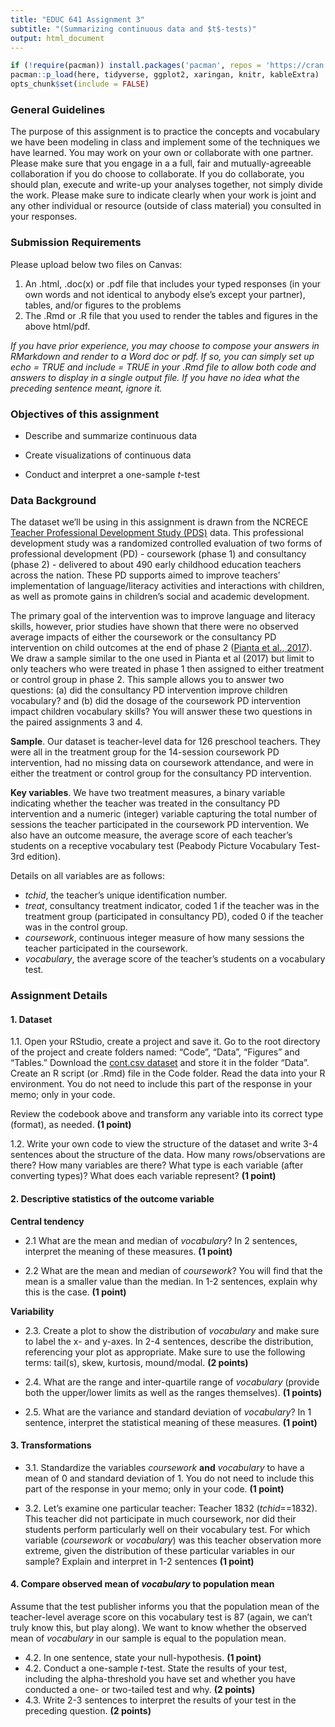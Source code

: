```yaml
---
title: "EDUC 641 Assignment 3"
subtitle: "(Summarizing continuous data and $t$-tests)"
output: html_document
---
```

```R
if (!require(pacman)) install.packages('pacman', repos = 'https://cran.rstudio.com')
pacman::p_load(here, tidyverse, ggplot2, xaringan, knitr, kableExtra)
opts_chunk$set(include = FALSE)
```

### General Guidelines

The purpose of this assignment is to practice the concepts and vocabulary we have been modeling in class and implement some of the techniques we have learned. You may work on your own or collaborate with one partner. Please make sure that you engage in a a full, fair and mutually-agreeable collaboration if you do choose to collaborate. If you do collaborate, you should plan, execute and write-up your analyses together, not simply divide the work. Please make sure to indicate clearly when your work is joint and any other individual or resource (outside of class material) you consulted in your responses.

### Submission Requirements

Please upload below two files on Canvas:  

1. An .html, .doc(x) or .pdf file that includes your typed responses (in your own words and not identical to anybody else's except your partner), tables, and/or figures to the problems
2. The .Rmd or .R file that you used to render the tables and figures in the above html/pdf. 

*If you have prior experience, you may choose to compose your answers in RMarkdown and render to a Word doc or pdf. If so, you can simply set up echo = TRUE and include = TRUE in your .Rmd file to allow both code and answers to display in a single output file. If you have no idea what the preceding sentence meant, ignore it.*  

### Objectives of this assignment

 * Describe and summarize continuous data

 * Create visualizations of continuous data
 
 * Conduct and interpret a one-sample $t$-test

### Data Background

The dataset we'll be using in this assignment is drawn from the NCRECE [Teacher Professional Development Study (PDS)](https://www.icpsr.umich.edu/web/ICPSR/studies/34848) data. This professional development study was a randomized controlled evaluation of two forms of professional development (PD) - coursework (phase 1) and consultancy (phase 2) - delivered to about 490 early childhood education teachers across the nation. These PD supports aimed to improve teachers' implementation of language/literacy activities and interactions with children, as well as promote gains in children's social and academic development. 

The primary goal of the intervention was to improve language and literacy skills, however, prior studies have shown that there were no observed average impacts of either the coursework or the consultancy PD intervention on child outcomes at the end of phase 2 ([Pianta et al., 2017](https://www.tandfonline.com/doi/abs/10.1080/10409289.2017.1319783?journalCode=heed20)). We draw a sample similar to the one used in Pianta et al (2017) but limit to only teachers who were treated in phase 1 then assigned to either treatment or control group in phase 2. This sample allows you to answer two questions: (a) did the consultancy PD intervention improve children vocabulary? and (b) did the dosage of the coursework PD intervention impact children vocabulary skills? You will answer these two questions in the paired assignments 3 and 4.

**Sample**. Our dataset is teacher-level data for 126 preschool teachers. They were all in the treatment group for the 14-session coursework PD intervention, had no missing data on coursework attendance, and were in either the treatment or control group for the consultancy PD intervention.

**Key variables**. We have two treatment measures, a binary variable indicating whether the teacher was treated in the consultancy PD intervention and a numeric (integer) variable capturing the total number of sessions the teacher participated in the coursework PD intervention. We also have an outcome measure, the average score of each teacher's students on a receptive vocabulary test (Peabody Picture Vocabulary Test-3rd edition). 

Details on all variables are as follows:

 * *tchid*, the teacher's unique identification number.
 * *treat*, consultancy treatment indicator, coded 1 if the teacher was in the treatment group (participated in consultancy PD), coded 0 if the teacher was in the control group.  
 * *coursework*, continuous integer measure of how many sessions the teacher participated in the coursework. 
 * *vocabulary*, the average score of the teacher's students on a vocabulary test. 

### Assignment Details

#### 1. Dataset

1.1. Open your RStudio, create a project and save it. Go to the root directory of the project and create folders named: "Code", "Data", "Figures" and "Tables." Download the [cont.csv dataset](../data/cont.csv) and store it in the folder "Data". Create an R script (or .Rmd) file in the Code folder. Read the data into your R environment. You do not need to include this part of the response in your memo; only in your code.

Review the codebook above and transform any variable into its correct type (format), as needed. **(1 point)**


1.2. Write your own code to view the structure of the dataset and write 3-4 sentences about the structure of the data. How many rows/observations are there? How many variables are there? What type is each variable (after converting types)? What does each variable represent? **(1 point)**

#### 2. Descriptive statistics of the outcome variable

**Central tendency**

 * 2.1 What are the mean and median of *vocabulary*? In 2 sentences, interpret the meaning of these measures. **(1 point)**

 * 2.2 What are the mean and median of *coursework*? You will find that the mean is a smaller value than the median. In 1-2 sentences, explain why this is the case. **(1 point)**

**Variability** 

 * 2.3. Create a plot to show the distribution of *vocabulary* and make sure to label the x- and y-axes. In 2-4 sentences, describe the distribution, referencing your plot as appropriate. Make sure to use the following terms: tail(s), skew, kurtosis, mound/modal. **(2 points)** 
 
 * 2.4. What are the range and inter-quartile range of *vocabulary* (provide both the upper/lower limits as well as the ranges themselves). **(1 points)**
 
 * 2.5. What are the variance and standard deviation of *vocabulary*? In 1 sentence, interpret the statistical meaning of these measures. **(1 point)**


#### 3. Transformations

  * 3.1. Standardize the variables *coursework* **and** *vocabulary* to have a mean of 0 and standard deviation of 1. You do not need to include this part of the response in your memo; only in your code. **(1 point)**
  
  * 3.2. Let's examine one particular teacher: Teacher 1832 (*tchid*==1832). This teacher did not participate in much coursework, nor did their students perform particularly well on their vocabulary test. For which variable (*coursework* or *vocabulary*) was this teacher observation more extreme, given the  distribution of these particular variables in our sample? Explain and interpret in 1-2 sentences **(1 point)**

#### 4. Compare observed mean of *vocabulary* to population mean

Assume that the test publisher informs you that the population mean of the teacher-level average score on this vocabulary test is 87 (again, we can't truly know this, but play along). We want to know whether the observed mean of *vocabulary* in our sample is equal to the population mean.

 * 4.2. In one sentence, state your null-hypothesis. **(1 point)**
 * 4.2. Conduct a one-sample $t$-test. State the results of your test, including the alpha-threshold you have set and whether you have conducted a one- or two-tailed test and why. **(2 points)**
 * 4.3. Write 2-3 sentences to interpret the results of your test in the preceding question. **(2 points)**